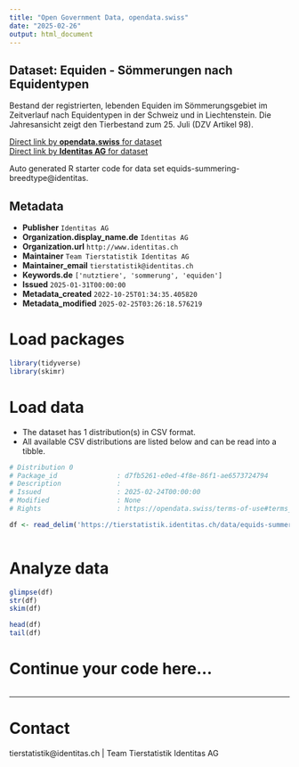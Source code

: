 ```yaml
---
title: "Open Government Data, opendata.swiss"
date: "2025-02-26"
output: html_document
---
```


## Dataset: Equiden - Sömmerungen nach Equidentypen

Bestand der registrierten, lebenden Equiden im Sömmerungsgebiet im Zeitverlauf nach Equidentypen in der Schweiz und in Liechtenstein. Die Jahresansicht zeigt den Tierbestand zum 25. Juli (DZV Artikel 98).

[Direct link by **opendata.swiss** for dataset](https://opendata.swiss/de/dataset/equiden-sommerungen-nach-equidentypen)<br>
[Direct link by **Identitas AG** for dataset](https://tierstatistik.identitas.ch/)

Auto generated R starter code for data set equids-summering-breedtype@identitas.

## Metadata

- **Publisher** `Identitas AG`
- **Organization.display_name.de** `Identitas AG`
- **Organization.url** `http://www.identitas.ch`
- **Maintainer** `Team Tierstatistik Identitas AG`
- **Maintainer_email** `tierstatistik@identitas.ch`
- **Keywords.de** `['nutztiere', 'sommerung', 'equiden']`
- **Issued** `2025-01-31T00:00:00`
- **Metadata_created** `2022-10-25T01:34:35.405820`
- **Metadata_modified** `2025-02-25T03:26:18.576219`


# Load packages

```r

library(tidyverse)
library(skimr)

```

# Load data

-   The dataset has 1 distribution(s) in CSV format.
-   All available CSV distributions are listed below and can be read into a tibble.

```r

# Distribution 0
# Package_id               : d7fb5261-e0ed-4f8e-86f1-ae6573724794
# Description              : 
# Issued                   : 2025-02-24T00:00:00
# Modified                 : None
# Rights                   : https://opendata.swiss/terms-of-use#terms_by

df <- read_delim('https://tierstatistik.identitas.ch/data/equids-summering-breedtype.csv')



```

# Analyze data

```r

glimpse(df)
str(df)
skim(df)

head(df)
tail(df)

```

# Continue your code here...

```r

```

------------------------------------------------------------------------

# Contact

tierstatistik@identitas.ch | Team Tierstatistik Identitas AG
